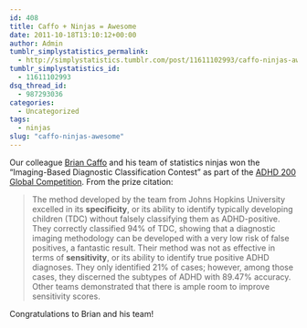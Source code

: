 ```yaml
---
id: 408
title: Caffo + Ninjas = Awesome
date: 2011-10-18T13:10:12+00:00
author: Admin
tumblr_simplystatistics_permalink:
  - http://simplystatistics.tumblr.com/post/11611102993/caffo-ninjas-awesome
tumblr_simplystatistics_id:
  - 11611102993
dsq_thread_id:
  - 987293036
categories:
  - Uncategorized
tags:
  - ninjas
slug: "caffo-ninjas-awesome"
---
```

Our colleague <a href="http://www.biostat.jhsph.edu/~bcaffo/" target="_blank">Brian Caffo</a> and his team of statistics ninjas won the &#8220;Imaging-Based Diagnostic Classification Contest&#8221; as part of the <a href="http://fcon_1000.projects.nitrc.org/indi/adhd200/results.html" target="_blank">ADHD 200 Global Competition</a>. From the prize citation:

> <span>The method developed by the team from Johns Hopkins University excelled in its <strong>specificity</strong>, or its ability to identify typically developing children (TDC) without falsely classifying them as ADHD-positive. They correctly classified 94% of TDC, showing that a diagnostic imaging methodology can be developed with a very low risk of false positives, a fantastic result. Their method was not as effective in terms of <strong>sensitivity</strong>, or its ability to identify true positive ADHD diagnoses. They only identified 21% of cases; however, among those cases, they discerned the subtypes of ADHD with 89.47% accuracy. Other teams demonstrated that there is ample room to improve sensitivity scores. </span>

<span>Congratulations to Brian and his team!</span>
